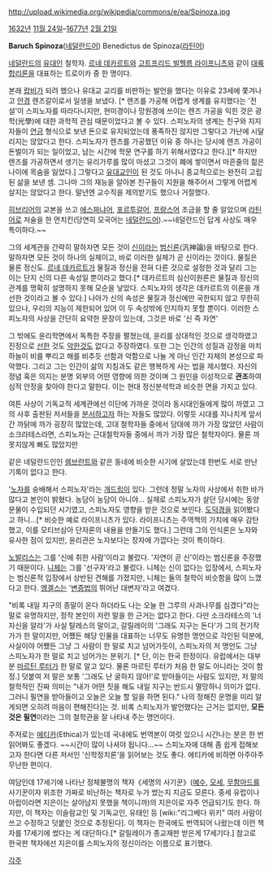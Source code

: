 http://upload.wikimedia.org/wikipedia/commons/e/ea/Spinoza.jpg

[[1632년]] [[11월 24일]]–[[1677년]] [[2월 21일]]

'''Baruch Spinoza'''([[네덜란드어]])
Benedictus de Spinoza([[라틴어]])

[[네덜란드]]의 [[유대인]] 철학자. [[르네 데카르트]]와 [[고트프리드 빌헬름 라이프니츠]]와 같이 [[대륙합리론]]을 대표하는 트로이카 중 한 명이다.

본래 [[랍비]]가 되려 했으나 유대교 교리를 비판하는 발언을 했다는 이유로 23세에 쫓겨나고 [[안경]] 렌즈갈이로서 일생을 보냈다. [* 렌즈를 가공해 어렵게 생계를 유지했다는 '전설'이 스피노자를 따라다니지만, 현미경이나 망원경에 쓰이는 렌즈 가공을 익힌 것은 광학(光學)에 대한 과학적 관심 때문이었다고 볼 수 있다. 스피노자의 생계는 친구와 지지자들이 [[연금]] 형식으로 보낸 돈으로 유지되었는데 풍족하진 않지만 그렇다고 가난에 시달리지는 않았다고 한다. 스피노자가 렌즈를 가공했던 이유 중 하나는 당시에 렌즈 가공이 돈벌이가 되는 일이었고, 남는 시간에 학문 연구를 하기 위해서였다고 한다.][* 하지만 렌즈를 가공하면서 생기는 유리가루를 많이 마셨고 그것이 폐에 쌓이면서 마흔줄의 젊은 나이에 목숨을 잃었다.]  그렇다고 [[유대교]]인이 된 것도 아니니 종교적으로는 완전히 고립된 삶을 보낸 셈. 그나마 그의 재능을 알아본 친구들이 지원을 해주어서 그렇게 어렵게 살지는 않았다고 한다. 말년엔 교수직을 제의받기도 했으나 거절했다. 

[[히브리어]]의 교본을 쓰고 [[에스파냐어]], [[포르투갈어]], [[프랑스어]] 조금을 할 줄 알았으며 [[라틴어]]로 저술을 한 먼치킨(당연히 모국어는 [[네덜란드어]]).~~네덜란드인 답게 사상도 매우 특이하다.~~

그의 세계관을 간략히 말하자면 모든 것이 [[신]]이라는 [[범신론]](汎神論)을 바탕으로 한다. 말하자면 모든 것이 하나의 실체이고, 바로 이러한 실체가 곧 신이라는 것이다. 물질은 물론 정신도. [[르네 데카르트]]가 물질과 정신을 전혀 다른 것으로 설정한 것과 달리 그는 이는 단지 신의 다른 속성일 뿐이라고 했다.[* 데카르트의 심신이원론은 물질과 정신의 관계를 명확히 설명하지 못해 모순을 낳았다. 스피노자의 생각은 데카르트의 이론을 개선한 것이라고 볼 수 있다.] 나아가 신의 속성은 물질과 정신에만 국한되지 않고 무한히 있으나, 우리의 지능이 제한되어 있어 이 두 속성밖에 인지하지 못할 뿐이다. 이러한 스피노자의 사상을 간단히 요약한 문장이 있는데, 그것은 바로 '신 즉 자연'

그 밖에도 윤리학면에서 독특한 주장을 펼쳤는데, 윤리를 상대적인 것으로 생각하였고 진정으로 [[선]]한 것도 [[악]]한것도 없다고 주장하였다. 또한 그는 인간의 성질과 감정을 마치 하늘이 비를 뿌리고 해를 비추듯 선함과 악함으로 나눌 게 아닌 인간 자체의 본성으로 파악했다. 그리고 그는 인간이 삶의 지침과도 같은 행복하게 사는 법을 제시했다. 자신의 정념 혹은 의지는 분명 외부의 어떤 영향에 의한 것이며 그 원인을 이성적으로 '''관조'''하여 심적 안정을 찾아야 한다고 말한다. 이는 현대 정신분석학과 비슷한 면을 가지고 있다.

여튼 사상이 기독교적 세계관에선 이단에 가까운 것이라 동시대인들에게 많이 까였고 그의 사후 출판된 저서들을 [[분서]]하고자 하는 자들도 많았다. 이렇듯 시대를 지나치게 앞서간 까닭에 까가 굉장히 많았는데, 고대 철학자들 중에서 당대에 까가 가장 많았던 사람이 소크라테스라면, 스피노자는 근대철학자들 중에서 까가 가장 많은 철학자이다. 물론 까 못지않게 빠도 많았지만

같은 네덜란드인인 [[렘브란트]]와 같은 동네에 비슷한 시기에 살았는데 한번도 서로 만난 기록이 없다고 한다.

'[[노자]]를 숭배해서 스피노자'라는 [[개드립]]이 있다. 그런데 정말 노자의 사상에서 취한 바가 많다고 본인이 밝혔다. 농담이 농담이 아니야... 실제로 스피노자가 살던 당시에는 동양 문물이 수입되던 시기였고, 스피노자도 영향을 받은 것으로 보인다. [[도덕경]]을 읽어봤다고 하니...[* 비슷한 예로 라이프니츠가 있다. 라이프니츠는 주역책의 가치에 매우 감탄했고, 이를 모티브삼아 단자론의 내용을 만들기도 했다.] 그런데 그의 인식론은 노자와 유사한 점이 있지만, 윤리관은 노자보다는 장자에 가깝다는 것이 특이하다.

[[노발리스]]는 그를 '신에 취한 사람'이라고 불렀다. '자연이 곧 신'이라는 범신론을 주장했기 때문이다.
[[니체]]는 그를 '선구자'라고 불렀다. 니체는 신이 없다는 입장에서, 스피노자는 범신론적 입장에서 상반된 견해를 가졌지만, 니체는 둘의 철학이 비슷함을 많이 느꼈다고 한다. 
[[엥겔스]]는 '[[변증법]]의 뛰어난 대변자'라고 여겼다. 

"비록 내일 지구의 종말이 온다 하더라도 나는 오늘 한 그루의 사과나무를 심겠다"라는 말로 유명하지만, 정작 본인이 저런 말을 한 근거는 없다고 한다. 다만 소크라테스의 '너 자신을 알라'가 사실 탈레스의 말이고, 갈릴레이의 '그래도 지구는 돈다'가 그의 전기작가가 한 말이지만, 어쨌든 해당 인물을 대표하는 너무도 유명한 명언으로 각인된 덕분에, 사실이야 어쨌든 그냥 그 사람이 한 말로 치고 넘어가듯이, 스피노자의 저 명언도 그냥 스피노자가 한 말로 치고 넘어가는 분위기. [* 단, 이는 한국 한정이다. 유럽에서는 대부분 [[마르틴 루터]]가 한 말로 알고 있다. 물론 마르틴 루터가 처음 한 말도 아니라는 것이 함정.] 덧붙여 저 말은 보통 '그래도 난 굴하지 않아!'로 받아들이는 사람도 있지만, 저 말의 철학적인 진짜 의미는 "내가 어떤 짓을 해도 내일 지구는 반드시 멸망하니 의미가 없다. 그러니 필연을 받아들이고 오늘은 오늘 할 일을 하면 된다." 나의 정해진 운명을 미리 알게되면 오히려 마음이 편해진다]는 것. 비록 스피노자가 발언했다는 근거는 없지만, '''모든 것은 필연'''이라는 그의 철학관을 잘 나타내 주는 명언이다.

주저로는 [[에티카]](Ethica)가 있는데 국내에도 번역본이 여럿 있으니 시간나는 분은 한 번 읽어봐도 좋겠다. ~~시간이 많이 나셔야 됩니다...~~ 스피노자에 대해 좀 쉽게 접해보고자 한다면 다른 저서인 '신학정치론'을 읽어보는 것도 좋다. 에티카에 비하면 아주아주 무난한 편이다.

여담인데 17세기에 나타난 정체불명의 책자《세명의 사기꾼》([[예수]], [[모세]], [[무함마드]]를 사기꾼이자 위조한 가짜로 비난하는 책자로 누가 썼는지 지금도 모른다. 중세 유럽이나 아랍이라면 지은이는 살아남지 못했을 책이니까)의 지은이로 자주 언급되기도 한다. 하지만, 이 책자는 이슬람교인 및 기독교인, 유태인 등 [wiki:"리그베다 위키" 여러 사람이 쓰고 수정하고 덧붙인 것으로 추정된다]. 이 책자는 한국에도 번역되어 나왔는데 이런 책자를 17세기에 썼다는 게 대단하다.[* 갈릴레이가 종교재판 받은게 17세기다.] 참고로 한국판 책자에선 지은이를 스피노자의 정신이라는 이름으로 표기했다.

[[각주]]
